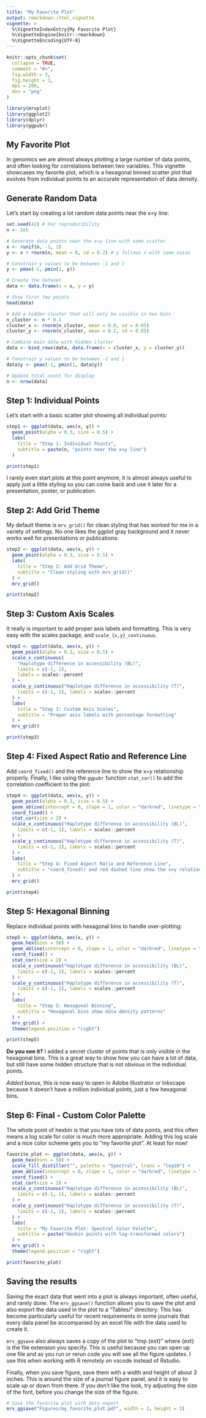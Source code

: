 ```yaml
---
title: "My Favorite Plot"
output: rmarkdown::html_vignette
vignette: >
  %\VignetteIndexEntry{My Favorite Plot}
  %\VignetteEngine{knitr::rmarkdown}
  %\VignetteEncoding{UTF-8}
---
```


```r
knitr::opts_chunk$set(
  collapse = TRUE,
  comment = "#>",
  fig.width = 3,
  fig.height = 3,
  dpi = 200,
  dev = "png"
)
```

```r
library(mrvplot)
library(ggplot2)
library(dplyr)
library(ggpubr)
```

## My Favorite Plot

In genomics we are almost always plotting a large number of data points, and often looking for correlations between two variables. This vignette showcases my favorite plot, which is a hexagonal binned scatter plot that evolves from individual points to an accurate representation of data density.

## Generate Random Data

Let's start by creating a lot random data points near the x=y line:

```r
set.seed(42) # For reproducibility
n <- 2e5

# Generate data points near the x=y line with some scatter
x <- runif(n, -1, 1)
y <- x + rnorm(n, mean = 0, sd = 0.2) # y follows x with some noise

# Constrain y values to be between -1 and 1
y <- pmax(-1, pmin(1, y))

# Create the dataset
data <- data.frame(x = x, y = y)

# Show first few points
head(data)
```

```r
# Add a hidden cluster that will only be visible in hex bins
n_cluster <- n * 0.1
cluster_x <- rnorm(n_cluster, mean = 0.0, sd = 0.05)
cluster_y <- rnorm(n_cluster, mean = 0.2, sd = 0.05)

# Combine main data with hidden cluster
data <- bind_rows(data, data.frame(x = cluster_x, y = cluster_y))

# Constrain y values to be between -1 and 1
data$y <- pmax(-1, pmin(1, data$y))

# Update total count for display
n <- nrow(data)
```

## Step 1: Individual Points

Let's start with a basic scatter plot showing all individual points:

```r
step1 <- ggplot(data, aes(x, y)) +
  geom_point(alpha = 0.3, size = 0.5) +
  labs(
    title = "Step 1: Individual Points",
    subtitle = paste(n, "points near the x=y line")
  )

print(step1)
```

I rarely even start plots at this point anymore, it is almost always useful to apply just a little styling so you can come back and use it later for a presentation, poster, or publication.

## Step 2: Add Grid Theme

My default theme is `mrv_grid()` for clean styling that has worked for me in a variety of settings. No one likes the ggplot gray background and it never works well for presentations or publications:

```r
step2 <- ggplot(data, aes(x, y)) +
  geom_point(alpha = 0.3, size = 0.5) +
  labs(
    title = "Step 2: Add Grid Theme",
    subtitle = "Clean styling with mrv_grid()"
  ) +
  mrv_grid()

print(step2)
```

## Step 3: Custom Axis Scales

It really is important to add proper axis labels and formatting. This is very easy with the scales package, and `scale_{x,y}_continuous`. 

```r
step3 <- ggplot(data, aes(x, y)) +
  geom_point(alpha = 0.3, size = 0.5) +
  scale_x_continuous(
    "Haplotype difference in accessibility (BL)",
    limits = c(-1, 1),
    labels = scales::percent
  ) +
  scale_y_continuous("Haplotype difference in accessibility (T)",
    limits = c(-1, 1), labels = scales::percent
  ) +
  labs(
    title = "Step 3: Custom Axis Scales",
    subtitle = "Proper axis labels with percentage formatting"
  ) +
  mrv_grid()

print(step3)
```

## Step 4: Fixed Aspect Ratio and Reference Line

Add `coord_fixed()` and the reference line to show the x=y relationship properly. Finally, I like using the `ggpubr` function `stat_cor()` to add the correlation coefficient to the plot:

```r
step4 <- ggplot(data, aes(x, y)) +
  geom_point(alpha = 0.3, size = 0.5) +
  geom_abline(intercept = 0, slope = 1, color = "darkred", linetype = "dashed", size = 1) +
  coord_fixed() +
  stat_cor(size = 2) +
  scale_x_continuous("Haplotype difference in accessibility (BL)",
    limits = c(-1, 1), labels = scales::percent
  ) +
  scale_y_continuous("Haplotype difference in accessibility (T)",
    limits = c(-1, 1), labels = scales::percent
  ) +
  labs(
    title = "Step 4: Fixed Aspect Ratio and Reference Line",
    subtitle = "coord_fixed() and red dashed line show the x=y relationship"
  ) +
  mrv_grid()

print(step4)
```

## Step 5: Hexagonal Binning

Replace individual points with hexagonal bins to handle over-plotting:

```r
step5 <- ggplot(data, aes(x, y)) +
  geom_hex(bins = 50) +
  geom_abline(intercept = 0, slope = 1, color = "darkred", linetype = "dashed", size = 1) +
  coord_fixed() +
  stat_cor(size = 2) +
  scale_x_continuous("Haplotype difference in accessibility (BL)",
    limits = c(-1, 1), labels = scales::percent
  ) +
  scale_y_continuous("Haplotype difference in accessibility (T)",
    limits = c(-1, 1), labels = scales::percent
  ) +
  labs(
    title = "Step 5: Hexagonal Binning",
    subtitle = "Hexagonal bins show data density patterns"
  ) +
  mrv_grid() +
  theme(legend.position = "right")

print(step5)
```

**Do you see it?** I added a secret cluster of points that is only visible in the hexagonal bins. This is a great way to show how you can have a lot of data, but still have some hidden structure that is not obvious in the individual points.

*Added bonus*, this is now easy to open in Adobe Illustrator or Inkscape because it doesn't have a million individual points, just a few hexagonal bins.

## Step 6: Final - Custom Color Palette

The whole point of hexbin is that you have lots of data points, and this often means a log scale for color is much more appropriate. Adding this log scale and a nice color scheme gets you to "my favorite plot". At least for now!

```r
favorite_plot <- ggplot(data, aes(x, y)) +
  geom_hex(bins = 50) +
  scale_fill_distiller("", palette = "Spectral", trans = "log10") +
  geom_abline(intercept = 0, slope = 1, color = "darkred", linetype = "dashed", size = 1) +
  coord_fixed() +
  stat_cor(size = 2) +
  scale_x_continuous("Haplotype difference in accessibility (BL)",
    limits = c(-1, 1), labels = scales::percent
  ) +
  scale_y_continuous("Haplotype difference in accessibility (T)",
    limits = c(-1, 1), labels = scales::percent
  ) +
  labs(
    title = "My Favorite Plot: Spectral Color Palette",
    subtitle = paste("Hexbin points with log-transformed colors")
  ) +
  mrv_grid() +
  theme(legend.position = "right")

print(favorite_plot)
```


## Saving the results

Saving the exact data that went into a plot is always important, often useful, and rarely done. The `mrv_ggsave()` function allows you to save the plot and also export the data used in the plot to a "Tables/" directory. This has become particularly useful for recent requirements in some journals that every data panel be accompanied by an excel file with the data used to create it. 

`mrv_ggsave` also always saves a copy of the plot to "tmp.{ext}" where {ext} is the file extension you specify. This is useful because you can open up one file and as you run or rerun code you will see all the figure updates. I use this when working with R remotely on vscode instead of Rstudio. 

Finally, when you save figure, save them with a width and height of about 3 inches. This is around the size of a journal figure panel, and it is easy to scale up or down from there. If you don't like the look, try adjusting the size of the font, before you change the size of the figure.

```r
# Save the favorite plot with data export
mrv_ggsave("Figures/my_favorite_plot.pdf", width = 3, height = 3)
```


